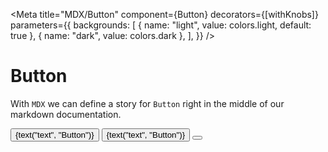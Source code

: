 
<Meta
  title="MDX/Button"
  component={Button}
  decorators={[withKnobs]}
  parameters={{
    backgrounds: [
      { name: "light", value: colors.light, default: true },
      { name: "dark", value: colors.dark },
    ],
  }}
/>

# Button

With `MDX` we can define a story for `Button` right in the middle of our
markdown documentation.

<Preview>
  <Story name="text only">
    <Button variant={select("variant", listOfVariants, "light")}>
      {text("text", "Button")}
    </Button>
  </Story>
</Preview>

<Preview>
  <Story name="with icon">
    <Button
      variant={select("variant", listOfVariants, "light")}
      icon={select("icon", names, "alert")}
    >
      {text("text", "Button")}
    </Button>
  </Story>
</Preview>

<Preview>
  <Story name="icon only">
    <Button
      variant={select("variant", listOfVariants, "light")}
      icon={select("icon", names, "alert")}
    ></Button>
  </Story>
</Preview>
